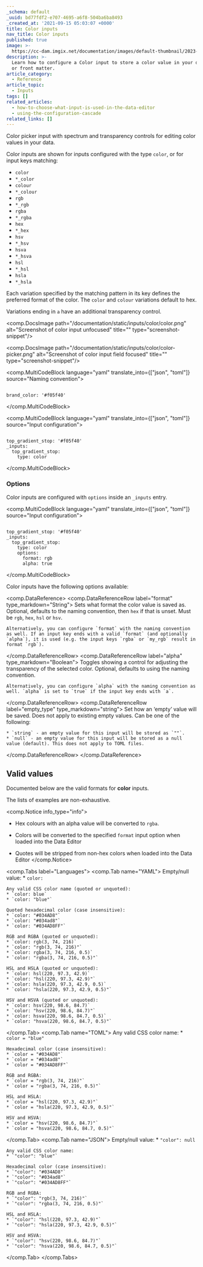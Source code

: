 ```yaml
---
_schema: default
_uuid: bd77fdf2-e707-4695-a6f8-504ba6ba8493
_created_at: '2021-09-15 05:03:07 +0000'
title: Color inputs
nav_title: Color inputs
published: true
image: >-
  https://cc-dam.imgix.net/documentation/images/default-thumbnail/2023-Q4/CloudCannon-Documentation-Thumbnail.png
description: >-
  Learn how to configure a Color input to store a color value in your data files
  or front matter.
article_category:
  - Reference
article_topic:
  - Inputs
tags: []
related_articles:
  - how-to-choose-what-input-is-used-in-the-data-editor
  - using-the-configuration-cascade
related_links: []
---
```

Color picker input with spectrum and transparency controls for editing color values in your data.

Color inputs are shown for inputs configured with the type `color`, or for input keys matching:

* `color`
* `*_color`
* `colour`
* `*_colour`
* `rgb`
* `*_rgb`
* `rgba`
* `*_rgba`
* `hex`
* `*_hex`
* `hsv`
* `*_hsv`
* `hsva`
* `*_hsva`
* `hsl`
* `*_hsl`
* `hsla`
* `*_hsla`

Each variation specified by the matching pattern in its key defines the preferred format of the color. The `color` and `colour` variations default to hex.

Variations ending in `a` have an additional transparency control.

<comp.DocsImage path="/documentation/static/inputs/color/color.png" alt="Screenshot of color input unfocused" title="" type="screenshot-snippet"/>

<comp.DocsImage path="/documentation/static/inputs/color/color-picker.png" alt="Screenshot of color input field focused" title="" type="screenshot-snippet"/>

<comp.MultiCodeBlock language="yaml" translate_into={["json", "toml"]} source="Naming convention">
```

brand_color: '#f05f40'

```
</comp.MultiCodeBlock>

<comp.MultiCodeBlock language="yaml" translate_into={["json", "toml"]} source="Input configuration">
```

top_gradient_stop: '#f05f40'
_inputs:
  top_gradient_stop:
    type: color

```
</comp.MultiCodeBlock>

### Options

Color inputs are configured with `options` inside an `_inputs` entry.

<comp.MultiCodeBlock language="yaml" translate_into={["json", "toml"]} source="Input configuration">
```

top_gradient_stop: '#f05f40'
_inputs:
  top_gradient_stop:
    type: color
    options:
      format: rgb
      alpha: true

```
</comp.MultiCodeBlock>

Color inputs have the following options available:

<comp.DataReference>
  <comp.DataReferenceRow label="format" type_markdown="String">
    Sets what format the color value is saved as. Optional, defaults to the naming convention, then `hex` if that is unset. Must be `rgb`, `hex`, `hsl`  or `hsv`.

    Alternatively, you can configure `format` with the naming convention as well. If an input key ends with a valid `format` (and optionally `alpha`), it is used (e.g. the input keys `rgba` or `my_rgb` result in format `rgb`).
  </comp.DataReferenceRow>
  <comp.DataReferenceRow label="alpha" type_markdown="Boolean">
    Toggles showing a control for adjusting the transparency of the selected color. Optional, defaults to using the naming convention.

    Alternatively, you can configure `alpha` with the naming convention as well. `alpha` is set to `true` if the input key ends with `a`.
  </comp.DataReferenceRow>
  <comp.DataReferenceRow label="empty_type" type_markdown="string">
    Set how an ‘empty’ value will be saved. Does not apply to existing empty values. Can be one of the following:

    * `string` - an empty value for this input will be stored as `""`.
    * `null` - an empty value for this input will be stored as a null value (default). This does not apply to TOML files.
  </comp.DataReferenceRow>
</comp.DataReference>

## Valid values

Documented below are the valid formats for **color** inputs.

The lists of examples are non-exhaustive.

<comp.Notice info_type="info">
  * Hex colours with an alpha value will be converted to `rgba`.

  * Colors will be converted to the specified `format` input
  option when loaded into the Data Editor

  * Quotes will be stripped from non-hex colors when loaded into the Data
  Editor
</comp.Notice>

<comp.Tabs label="Languages">
  <comp.Tab name="YAML">
    Empty/null value:
    * `color: `

    Any valid CSS color name (quoted or unquoted):
    * `color: blue`
    * `color: "blue"`

    Quoted hexadecimal color (case insensitive):
    * `color: "#034AD8"`
    * `color: "#034ad8"`
    * `color: "#034AD8FF"`

    RGB and RGBA (quoted or unquoted):
    * `color: rgb(3, 74, 216)`
    * `color: "rgb(3, 74, 216)"`
    * `color: rgba(3, 74, 216, 0.5)`
    * `color: "rgba(3, 74, 216, 0.5)"`

    HSL and HSLA (quoted or unquoted):
    * `color: hsl(220, 97.3, 42.9)`
    * `color: "hsl(220, 97.3, 42.9)"`
    * `color: hsla(220, 97.3, 42.9, 0.5)`
    * `color: "hsla(220, 97.3, 42.9, 0.5)"`

    HSV and HSVA (quoted or unquoted):
    * `color: hsv(220, 98.6, 84.7)`
    * `color: "hsv(220, 98.6, 84.7)"`
    * `color: hsva(220, 98.6, 84.7, 0.5)`
    * `color: "hsva(220, 98.6, 84.7, 0.5)"`
  </comp.Tab>
  <comp.Tab name="TOML">
    Any valid CSS color name:
    * `color = "blue"`

    Hexadecimal color (case insensitive):
    * `color = "#034AD8"`
    * `color = "#034ad8"`
    * `color = "#034AD8FF"`

    RGB and RGBA:
    * `color = "rgb(3, 74, 216)"`
    * `color = "rgba(3, 74, 216, 0.5)"`

    HSL and HSLA:
    * `color = "hsl(220, 97.3, 42.9)"`
    * `color = "hsla(220, 97.3, 42.9, 0.5)"`

    HSV and HSVA:
    * `color = "hsv(220, 98.6, 84.7)"`
    * `color = "hsva(220, 98.6, 84.7, 0.5)"`
  </comp.Tab>
  <comp.Tab name="JSON">
    Empty/null value:
    * `"color": null`

    Any valid CSS color name:
    * `"color": "blue"`

    Hexadecimal color (case insensitive):
    * `"color": "#034AD8"`
    * `"color": "#034ad8"`
    * `"color": "#034AD8FF"`

    RGB and RGBA:
    * `"color": "rgb(3, 74, 216)"`
    * `"color": "rgba(3, 74, 216, 0.5)"`

    HSL and HSLA:
    * `"color": "hsl(220, 97.3, 42.9)"`
    * `"color": "hsla(220, 97.3, 42.9, 0.5)"`

    HSV and HSVA:
    * `"color": "hsv(220, 98.6, 84.7)"`
    * `"color": "hsva(220, 98.6, 84.7, 0.5)"`
  </comp.Tab>
</comp.Tabs>